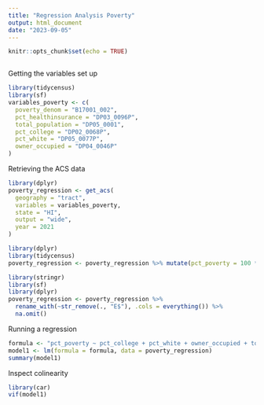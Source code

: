 ```yaml
---
title: "Regression Analysis Poverty"
output: html_document
date: "2023-09-05"
---
```


```r
knitr::opts_chunk$set(echo = TRUE)

```
```r

```

Getting the variables set up
```r
library(tidycensus)
library(sf)
variables_poverty <- c(
  poverty_denom = "B17001_002",
  pct_healthinsurance = "DP03_0096P",
  total_population = "DP05_0001",
  pct_college = "DP02_0068P",
  pct_white = "DP05_0077P",
  owner_occupied = "DP04_0046P"
)
```

Retrieving the ACS data
```r
library(dplyr)
poverty_regression <- get_acs(
  geography = "tract",
  variables = variables_poverty,
  state = "HI",
  output = "wide",
  year = 2021
) 
```
```r
library(dplyr)
library(tidycensus)
poverty_regression <- poverty_regression %>% mutate(pct_poverty = 100 * (poverty_denomE / total_populationE))
```


```r
library(stringr)
library(sf)
library(dplyr)
poverty_regression <- poverty_regression %>%
  rename_with(~str_remove(., "E$"), .cols = everything()) %>%
  na.omit()
```

Running a regression
```r
formula <- "pct_poverty ~ pct_college + pct_white + owner_occupied + total_population + pct_healthinsurance"
model1 <- lm(formula = formula, data = poverty_regression)
summary(model1)
```
Inspect colinearity
```r
library(car)
vif(model1)
```
```r

```








